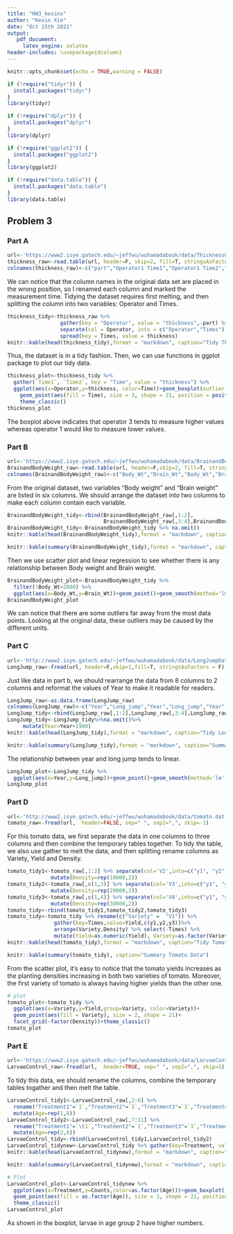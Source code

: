 ```yaml
---
title: "HW3_kexinx"
author: "Kexin Xie"
date: "Oct 15th 2021"
output: 
   pdf_document:
     latex_engine: xelatex
header-includes: \usepackage{dcolumn}
---
```


```r
knitr::opts_chunk$set(echo = TRUE,warning = FALSE)

if (!require("tidyr")) {
  install.packages("tidyr")
}
library(tidyr)

if (!require("dplyr")) {
  install.packages("dplyr")
}
library(dplyr)

if (!require("ggplot2")) {
  install.packages("ggplot2")
}
library(ggplot2)

if (!require("data.table")) {
  install.packages("data.table")
}
library(data.table)
```

## Problem 3

### Part A
```r
url<-'https://www2.isye.gatech.edu/~jeffwu/wuhamadabook/data/ThicknessGauge.dat'
thickness_raw<-read.table(url, header=F, skip=2, fill=T, stringsAsFactors = F)
colnames(thickness_raw)<-c("part","Operator1 Time1","Operator1 Time2","Operator2 Time1","Operator2 Time2","Operator3 Time1","Operator3 Time2")
```

We can notice that the column names in the original data set are placed in the wrong position, so I renamed each column and marked the measurement time. Tidying the dataset requires first melting, and then splitting the column into two variables: Operator and Times.
```r
thickness_tidy<-thickness_raw %>% 
                 gather(key = "Operator", value = "thickness",-part) %>% 
                 separate(col = Operator, into = c("Operator","Times")) %>% 
                 spread(key = Times, value = thickness)
knitr::kable(head(thickness_tidy),format = "markdown", caption="Tidy Thickness Data")
```

Thus, the dataset is in a tidy fashion. Then, we can use functions in ggplot package to plot our tidy data.

```r
thickness_plot<-thickness_tidy %>%
  gather(`Time1`, `Time2`, key = "Time", value = "thickness") %>%
  ggplot(aes(x=Operator,y=thickness, color=Time))+geom_boxplot(outlier.shape = NA)+
    geom_point(aes(fill = Time), size = 3, shape = 21, position = position_jitterdodge())+
    theme_classic()
thickness_plot
```

The boxplot above indicates that operator 3 tends to measure higher values whereas operator 1 would like to measure lower values. 


### Part B
```r
url<-'https://www2.isye.gatech.edu/~jeffwu/wuhamadabook/data/BrainandBodyWeight.dat'
BrainandBodyWeight_raw<-read.table(url, header=F,skip=2, fill=T, stringsAsFactors = F)
colnames(BrainandBodyWeight_raw)<-c("Body_Wt","Brain_Wt","Body_Wt","Brain_Wt","Body_Wt","Brain_Wt")
```

From the original dataset, two variables "Body weight" and "Brain weight" are listed in six columns. We should arrange the dataset into two columns to make each column contain each variable.

```r
BrainandBodyWeight_tidy<-rbind(BrainandBodyWeight_raw[,1:2],
                               BrainandBodyWeight_raw[,3:4],BrainandBodyWeight_raw[,5:6])
BrainandBodyWeight_tidy<-BrainandBodyWeight_tidy %>% na.omit()
knitr::kable(head(BrainandBodyWeight_tidy),format = "markdown", caption="Tidy BrainandBodyWeight Data")
```

```r
knitr::kable(summary(BrainandBodyWeight_tidy),format = "markdown", caption="Summary BrainandBodyWeight Data")
```
Then we use scatter plot and linear regression to see whether there is any relationship between Body weight and Brain weight.

```r
BrainandBodyWeight_plot<-BrainandBodyWeight_tidy %>%
  filter(!Body_Wt>2000) %>%
  ggplot(aes(x=Body_Wt,y=Brain_Wt))+geom_point()+geom_smooth(method='lm')+theme_classic()
BrainandBodyWeight_plot
```
We can notice that there are some outliers far away from the most data points. Looking at the original data, these outliers may be caused by the different units.

### Part C
```r
url<-'http://www2.isye.gatech.edu/~jeffwu/wuhamadabook/data/LongJumpData.dat'
LongJump_raw<-fread(url, header=F,skip=1,fill=T, stringsAsFactors = F)
```
Just like data in part b, we should rearrange the data from 8 columns to 2 columns and reformat the values of Year to make it readable for readers.

```r
LongJump_raw<-as.data.frame(LongJump_raw)
colnames(LongJump_raw)<-c("Year","Long_jump","Year","Long_jump","Year","Long_jump","Year","Long_jump")
LongJump_tidy<-rbind(LongJump_raw[,1:2],LongJump_raw[,3:4],LongJump_raw[,5:6],LongJump_raw[,7:8])
LongJump_tidy<-LongJump_tidy%>%na.omit()%>%
     mutate(Year=Year+1900)
knitr::kable(head(LongJump_tidy),format = "markdown", caption="Tidy LongJump Data")
```
```r
knitr::kable(summary(LongJump_tidy),format = "markdown", caption="Summary LongJump Data")
```
The relationship between year and long jump tends to linear.
```r
LongJump_plot<-LongJump_tidy %>%
  ggplot(aes(x=Year,y=Long_jump))+geom_point()+geom_smooth(method='lm')+theme_classic()
LongJump_plot
```

### Part D

```r
url<-'http://www2.isye.gatech.edu/~jeffwu/wuhamadabook/data/tomato.dat'
tomato_raw<-fread(url,  header=FALSE, sep=" ", sep2=",", skip=-1)
```
For this tomato data, we first separate the data in one columns to three columns and then combine the temporary tables together. To tidy the table, we also use gather to melt the data, and then splitting rename columns as Variety, Yield and Density.
```r
tomato_tidy1<-tomato_raw[,1:2] %>% separate(col='V2',into=c("y1", "y2", "y3"),sep=',',remove=TRUE) %>%
              mutate(Density=rep(10000,2))
tomato_tidy2<-tomato_raw[,c(1,3)] %>% separate(col='V3',into=c("y1", "y2", "y3"),sep=',',remove=TRUE) %>%
              mutate(Density=rep(20000,2))
tomato_tidy3<-tomato_raw[,c(1,4)] %>% separate(col='V4',into=c("y1", "y2", "y3"),sep=',',remove=TRUE) %>%
              mutate(Density=rep(30000,2))
tomato_tidy<-rbind(tomato_tidy1,tomato_tidy2,tomato_tidy3)
tomato_tidy<-tomato_tidy %>% rename(c("Variety" =  "V1")) %>% 
               gather(key=Times,value=Yield,c(y1,y2,y3))%>%
               arrange(Variety,Density) %>% select(-Times) %>%
               mutate(Yield=as.numeric(Yield), Variety=as.factor(Variety))
knitr::kable(head(tomato_tidy),format = "markdown", caption="Tidy Tomato Data")
```

```r
knitr::kable(summary(tomato_tidy), caption="Summary Tomato Data")
```

From the scatter plot, it's easy to notice that the tomato yields increases as the planting densities increasing in both two varieties of tomato. Moreover, the first variety of tomato is always having higher yields than the other one.

```r
# plot
tomato_plot<-tomato_tidy %>%
  ggplot(aes(x=Variety,y=Yield,group=Variety, color=Variety))+
  geom_point(aes(fill = Variety), size = 2, shape = 21)+
  facet_grid(~factor(Density))+theme_classic()
tomato_plot
```


### Part E
```r
url<-'https://www2.isye.gatech.edu/~jeffwu/wuhamadabook/data/LarvaeControl.dat'
LarvaeControl_raw<-fread(url,  header=TRUE, sep=" ", sep2=",", skip=1)
```

To tidy this data, we should rename the columns, combine the temporary tables togather and then melt the table. 

```r
LarvaeControl_tidy1<-LarvaeControl_raw[,2:6] %>%
  rename("Treatment1"=`1`,"Treatment2"=`2`,"Treatment3"=`3`,"Treatment4"=`4`,"Treatment5"=`5`)%>%
  mutate(Age=rep(1,8))
LarvaeControl_tidy2<-LarvaeControl_raw[,7:11] %>%
  rename("Treatment1"=`\t1`,"Treatment2"=`2`,"Treatment3"=`3`,"Treatment4"=`4`,"Treatment5"=`5`)%>%
  mutate(Age=rep(2,8))
LarvaeControl_tidy<-rbind(LarvaeControl_tidy1,LarvaeControl_tidy2)
LarvaeControl_tidynew<-LarvaeControl_tidy %>% gather(key=Treatment, value=Counts,-Age)
knitr::kable(head(LarvaeControl_tidynew),format = "markdown", caption="Tidy LarvaeControl Data")
```

```r
knitr::kable(summary(LarvaeControl_tidynew),format = "markdown", caption="Summary LarvaeControl Data")
```

```r
# Plot
LarvaeControl_plot<-LarvaeControl_tidynew %>%
  ggplot(aes(x=Treatment,y=Counts,color=as.factor(Age)))+geom_boxplot()+
  geom_point(aes(fill = as.factor(Age)), size = 3, shape = 21, position = position_jitterdodge())+
  theme_classic()
LarvaeControl_plot
```

As shown in the boxplot, larvae in age group 2 have higher numbers.


